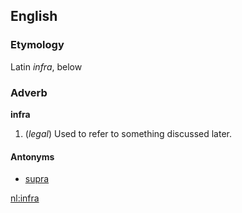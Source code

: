==English==
===Etymology===
Latin ''infra'', below

===Adverb===
'''infra'''

#(''legal'') Used to refer to something discussed later.

====Antonyms====
*[[supra]]

[[nl:infra]]
